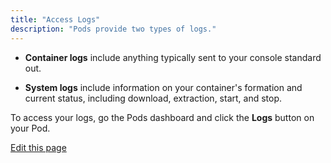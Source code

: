 ```yaml
---
title: "Access Logs"
description: "Pods provide two types of logs."
---
```


* **Container logs** include anything typically sent to your console standard out.

* **System logs** include information on your container's formation and current status, including download, extraction, start, and stop.

To access your logs, go the Pods dashboard and click the **Logs** button on your Pod.

[Edit this page](https://github.com/runpod/docs/blob/main/docs/pods/logs.md)
